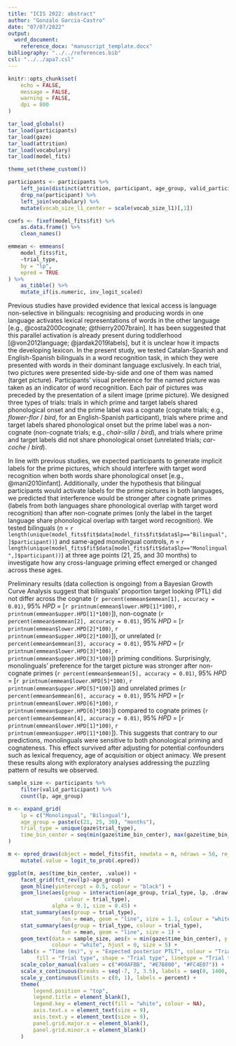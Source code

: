 ```yaml
---
title: "ICIS 2022: abstract"
author: "Gonzalo Garcia-Castro"
date: "07/07/2022"
output: 
  word_document: 
    reference_docx: "manuscript_template.docx"
bibliography: "../../references.bib"
csl: "../../apa7.csl"
---
```


```r
knitr::opts_chunk$set(
	echo = FALSE,
	message = FALSE,
	warning = FALSE, 
	dpi = 800
)

tar_load_globals()
tar_load(participants)
tar_load(gaze)
tar_load(attrition)
tar_load(vocabulary)
tar_load(model_fits)

theme_set(theme_custom())

participants <- participants %>% 
	left_join(distinct(attrition, participant, age_group, valid_participant)) %>% 
	drop_na(participant) %>% 
	left_join(vocabulary) %>% 
	mutate(vocab_size_l1_center = scale(vocab_size_l1)[,1])

coefs <- fixef(model_fits$fit) %>%
	as.data.frame() %>% 
	clean_names()

emmean <- emmeans(
	model_fits$fit,
	~trial_type, 
	by = "lp",
	epred = TRUE
) %>% 
	as_tibble() %>% 
	mutate_if(is.numeric, inv_logit_scaled)

```


Previous studies have provided evidence that lexical access is language non-selective in bilinguals: recognising and producing words in one language activates lexical representations of words in the other language [e.g., @costa2000cognate; @thierry2007brain]. It has been suggested that this parallel activation is already present during toddlerhood [@von2012language; @jardak2019labels], but it is unclear how it impacts the developing lexicon. In the present study, we tested Catalan-Spanish and English-Spanish bilinguals in a word recognition task, in which they were presented with words in their dominant language exclusively. In each trial, two pictures were presented side-by-side and one of them was named (target picture). Participants' visual preference for the named picture was taken as an indicator of word recognition. Each pair of pictures was preceded by the presentation of a silent image (prime picture). We designed three types of trials: trials in which prime and target labels shared phonological onset and the prime label was a cognate (cognate trials; e.g., *flower*-*flor* / *bird*, for an English-Spanish participant), trials where prime and target labels shared phonological onset but the prime label was a non-cognate (non-cognate trials; e.g., *chair*-*silla* / *bird*), and trials where prime and target labels did not share phonological onset (unrelated trials; *car*-*coche* / *bird*).

In line with previous studies, we expected participants to generate implicit labels for the prime pictures, which should interfere with target word recognition when both words share phonological onset [e.g., @mani2010infant]. Additionally, under the hypothesis that bilingual participants would activate labels for the prime pictures in both languages, we predicted that interference would be stronger after cognate primes (labels from both languages share phonological overlap with target word recognition) than after non-cognate primes (only the label in the target language share phonological overlap with target word recognition). We tested bilinguals (*n* = `r length(unique(model_fits$fit$data[model_fits$fit$data$lp=="Bilingual",]$participant))`) and same-aged monolingual controls, *n* = `r length(unique(model_fits$fit$data[model_fits$fit$data$lp=="Monolingual",]$participant))`) at three age points (21, 25, and 30 months) to investigate how any cross-language priming effect emerged or changed across these ages.

Preliminary results (data collection is ongoing) from a Bayesian Growth Curve Analysis suggest that bilinguals' proportion target looking (PTL) did not differ across the cognate (`r percent(emmean$emmean[1], accuracy = 0.01)`, 95% *HPD* = [`r printnum(emmean$lower.HPD[1]*100)`, `r printnum(emmean$upper.HPD[1]*100)`]), non-cognate (`r percent(emmean$emmean[2], accuracy = 0.01)`, 95% *HPD* = [`r printnum(emmean$lower.HPD[2]*100)`, `r printnum(emmean$upper.HPD[2]*100)`]), or unrelated (`r percent(emmean$emmean[3], accuracy = 0.01)`, 95% *HPD* = [`r printnum(emmean$lower.HPD[3]*100)`, `r printnum(emmean$upper.HPD[3]*100)`]) priming conditions. Surprisingly, monolinguals' preference for the target picture was stronger after non-cognate primes (`r percent(emmean$emmean[5], accuracy = 0.01)`, 95% *HPD* = [`r printnum(emmean$lower.HPD[5]*100)`, `r printnum(emmean$upper.HPD[5]*100)`]) and unrelated primes (`r percent(emmean$emmean[6], accuracy = 0.01)`, 95% *HPD* = [`r printnum(emmean$lower.HPD[6]*100)`, `r printnum(emmean$upper.HPD[6]*100)`]) compared to cognate primes (`r percent(emmean$emmean[4], accuracy = 0.01)`, 95% *HPD* = [`r printnum(emmean$lower.HPD[1]*100)`, `r printnum(emmean$upper.HPD[1]*100)`]). This suggests that contrary to our predictions, monolinguals were sensitive to both phonological priming and cognateness. This effect survived after adjusting for potential confounders such as lexical frequency, age of acquisition or object animacy. We present these results along with exploratory analyses addressing the puzzling pattern of results we observed. 


```r
sample_size <- participants %>% 
	filter(valid_participant) %>% 
	count(lp, age_group)

n <- expand_grid(
	lp = c("Monolingual", "Bilingual"),
	age_group = paste(c(21, 25, 30), "months"),
	trial_type = unique(gaze$trial_type),
	time_bin_center = seq(min(gaze$time_bin_center), max(gaze$time_bin_center), 0.5)
)

m <- epred_draws(object = model_fits$fit, newdata = n, ndraws = 50, re_formula = NA) %>% 
	mutate(.value = logit_to_prob(.epred))

ggplot(m, aes(time_bin_center, .value)) +
	facet_grid(fct_rev(lp)~age_group) +
	geom_hline(yintercept = 0.5, colour = "black") +
	geom_line(aes(group = interaction(age_group, trial_type, lp, .draw),
				  colour = trial_type),
			  alpha = 0.1, size = 0.45) +
	stat_summary(aes(group = trial_type),
				 fun = mean, geom = "line", size = 1.1, colour = "white") +
	stat_summary(aes(group = trial_type, colour = trial_type),
				 fun = mean, geom = "line", size = 1) +
	geom_text(data = sample_size, aes(x = min(gaze$time_bin_center), y = 0.95, label = paste0("N = ", n)),
			  colour = "white", hjust = 0, size = 5) +
	labs(x = "Time (ms)", y = "Expected posterior PTLT", colour = "Trial type",
		 fill = "Trial type", shape = "Trial type", linetype = "Trial type") +
	scale_color_manual(values = c("#00AFBB", "#E7B800", "#FC4E07")) +
	scale_x_continuous(breaks = seq(-7, 7, 3.5), labels = seq(0, 1400, 350)) +
	scale_y_continuous(limits = c(0, 1), labels = percent) + 
	theme(
		legend.position = "top",
		legend.title = element_blank(),
		legend.key = element_rect(fill = "white", colour = NA),
		axis.text.x = element_text(size = 9),
		axis.text.y = element_text(size = 9),
		panel.grid.major.x = element_blank(),
		panel.grid.minor.x = element_blank()
	)
```